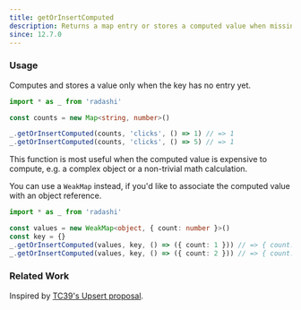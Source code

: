 ```yaml
---
title: getOrInsertComputed
description: Returns a map entry or stores a computed value when missing
since: 12.7.0
---
```


### Usage

Computes and stores a value only when the key has no entry yet.

```ts
import * as _ from 'radashi'

const counts = new Map<string, number>()

_.getOrInsertComputed(counts, 'clicks', () => 1) // => 1
_.getOrInsertComputed(counts, 'clicks', () => 5) // => 1
```

This function is most useful when the computed value is expensive to compute, e.g. a complex object or a non-trivial math calculation.

You can use a `WeakMap` instead, if you'd like to associate the computed value with an object reference.

```ts
import * as _ from 'radashi'

const values = new WeakMap<object, { count: number }>()
const key = {}
_.getOrInsertComputed(values, key, () => ({ count: 1 })) // => { count: 1 }
_.getOrInsertComputed(values, key, () => ({ count: 2 })) // => { count: 1 }
```

### Related Work

Inspired by [TC39's Upsert proposal](https://github.com/tc39/proposal-upsert).
